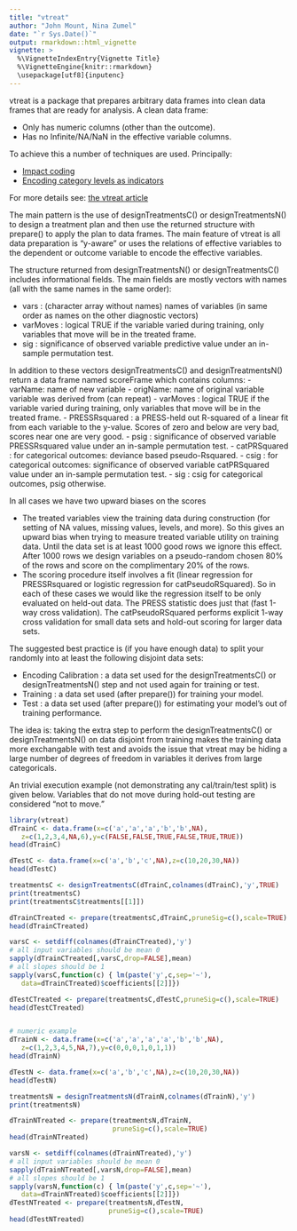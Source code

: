 ```yaml
---
title: "vtreat"
author: "John Mount, Nina Zumel"
date: "`r Sys.Date()`"
output: rmarkdown::html_vignette
vignette: >
  %\VignetteIndexEntry{Vignette Title}
  %\VignetteEngine{knitr::rmarkdown}
  \usepackage[utf8]{inputenc}
---
```


vtreat is a package that prepares arbitrary data frames into
clean data frames that are ready for analysis.  A clean data
frame:

- Only has numeric columns (other than the outcome).
- Has no Infinite/NA/NaN in the effective variable columns.


To achieve this a number of techniques are used.  Principally:

- [Impact coding](http://www.win-vector.com/blog/2012/07/modeling-trick-impact-coding-of-categorical-variables-with-many-levels/)
- [Encoding category levels as indicators](http://www.win-vector.com/blog/2014/12/a-comment-on-preparing-data-for-classifiers/)

For more details see: [the vtreat article](http://www.win-vector.com/blog/2014/08/vtreat-designing-a-package-for-variable-treatment/)

The main pattern is the use of designTreatmentsC() or designTreatmentsN() to design a treatment plan and then use the returned structure with prepare() to apply the plan to data frames.  The main feature of vtreat is all data preparation is "y-aware" or uses the relations of effective variables to the dependent or outcome variable to encode the effective variables.

The structure returned from designTreatmentsN() or designTreatmentsC() includes informational fields.  The main fields are mostly vectors with names (all with the same names in the same order):

- vars : (character array without names) names of variables (in same order as names on the other diagnostic vectors)
- varMoves : logical TRUE if the variable varied during training, only variables that move will be in the treated frame.
- sig : significance of observed variable predictive value under an in-sample permutation test.

In addition to these vectors designTreatmentsC() and designTreatmentsN() return a data frame named scoreFrame which contains columns:
- varName: name of new variable
- origName: name of original variable variable was derived from (can repeat)
- varMoves : logical TRUE if the variable varied during training, only variables that move will be in the treated frame.
- PRESSRsquared : a PRESS-held out R-squared of a linear fit from each variable to the y-value.  Scores of zero and below are very bad, scores near one are very good.
- psig : significance of observed variable PRESSRsquared value under an in-sample permutation test.
- catPRSquared : for categorical outcomes: deviance based pseudo-Rsquared.
- csig : for categorical outcomes: significance of observed variable catPRSquared value under an in-sample permutation test.
- sig : csig for categorical outcomes, psig otherwise.


In all cases we have two upward biases on the scores

- The treated variables view the training data during construction (for setting of NA values, missing values, levels, and more).  So this gives an upward bias when trying to measure treated variable utility on training data.  Until the data set is at least 1000 good rows we ignore this effect.  After 1000 rows we design variables on a pseudo-random chosen 80% of the rows and score on the complimentary 20% of the rows.
- The scoring procedure itself involves a fit (linear regression for PRESSRsquared or logistic regression for catPseudoRSquared).  So in each of these cases we would like the regression itself to be only evaluated on held-out data.  The PRESS statistic does just that (fast 1-way cross validation).   The catPseudoRSquared performs explicit 1-way cross validation for small data sets and hold-out scoring for larger data sets.

The suggested best practice is (if you have enough data) to split your randomly into at least the following disjoint data sets:

- Encoding Calibration : a data set used for the designTreatmentsC() or designTreatmentsN() step and not used again for training or test.
- Training : a data set used (after prepare()) for training your model.
- Test : a data set used (after prepare()) for estimating your model's out of training performance.

The idea is: taking the extra step to perform the designTreatmentsC() or designTreatmentsN() on data disjoint from training makes the training data more exchangable with test and avoids the issue that vtreat may be hiding a large number of degrees of freedom in variables it derives from large categoricals.

An trivial execution example (not demonstrating any cal/train/test split) is given below.  Variables that do not move during hold-out testing are considered "not to move."

```r
library(vtreat)
dTrainC <- data.frame(x=c('a','a','a','b','b',NA),
   z=c(1,2,3,4,NA,6),y=c(FALSE,FALSE,TRUE,FALSE,TRUE,TRUE))
head(dTrainC)

dTestC <- data.frame(x=c('a','b','c',NA),z=c(10,20,30,NA))
head(dTestC)

treatmentsC <- designTreatmentsC(dTrainC,colnames(dTrainC),'y',TRUE)
print(treatmentsC)
print(treatmentsC$treatments[[1]])

dTrainCTreated <- prepare(treatmentsC,dTrainC,pruneSig=c(),scale=TRUE)
head(dTrainCTreated)

varsC <- setdiff(colnames(dTrainCTreated),'y')
# all input variables should be mean 0
sapply(dTrainCTreated[,varsC,drop=FALSE],mean)
# all slopes should be 1
sapply(varsC,function(c) { lm(paste('y',c,sep='~'),
   data=dTrainCTreated)$coefficients[[2]]})

dTestCTreated <- prepare(treatmentsC,dTestC,pruneSig=c(),scale=TRUE)
head(dTestCTreated)


# numeric example
dTrainN <- data.frame(x=c('a','a','a','a','b','b',NA),
   z=c(1,2,3,4,5,NA,7),y=c(0,0,0,1,0,1,1))
head(dTrainN)

dTestN <- data.frame(x=c('a','b','c',NA),z=c(10,20,30,NA))
head(dTestN)

treatmentsN = designTreatmentsN(dTrainN,colnames(dTrainN),'y')
print(treatmentsN)

dTrainNTreated <- prepare(treatmentsN,dTrainN,
                          pruneSig=c(),scale=TRUE)
head(dTrainNTreated)

varsN <- setdiff(colnames(dTrainNTreated),'y')
# all input variables should be mean 0
sapply(dTrainNTreated[,varsN,drop=FALSE],mean) 
# all slopes should be 1
sapply(varsN,function(c) { lm(paste('y',c,sep='~'),
   data=dTrainNTreated)$coefficients[[2]]}) 
dTestNTreated <- prepare(treatmentsN,dTestN,
                         pruneSig=c(),scale=TRUE)
head(dTestNTreated)
```
